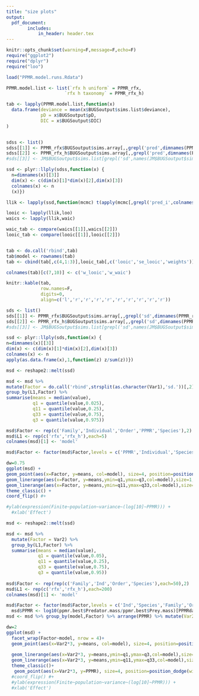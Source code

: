 ```yaml
---
title: "size plots"
output:
  pdf_document:
        includes:
            in_header: header.tex 
---
```


```r

knitr::opts_chunk$set(warning=F,message=F,echo=F)
require("ggplot2")
require("dplyr")
require("loo")
```


```r

load("PPMR.model.runs.Rdata")

PPMR.model.list <- list(`rfx h uniform` = PPMR_rfx,
                      `rfx h taxonomy` = PPMR_rfx_h)

tab <- lapply(PPMR.model.list,function(x)
  data.frame(deviance = mean(x$BUGSoutput$sims.list$deviance),
             pD = x$BUGSoutput$pD,
             DIC = x$BUGSoutput$DIC)
)


sdss <- list()
sdss[[1]] <- PPMR_rfx$BUGSoutput$sims.array[,,grepl('pred',dimnames(PPMR_rfx$BUGSoutput$sims.array)[[3]])]
sdss[[2]] <- PPMR_rfx_h$BUGSoutput$sims.array[,,grepl('pred',dimnames(PPMR_rfx_h$BUGSoutput$sims.array)[[3]])]
#sds[[3]] <- JM$BUGSoutput$sims.list[grepl('sd',names(JM$BUGSoutput$sims.list))]

ssd <- plyr::llply(sdss,function(x) {
  n=dimnames(x)[[3]]
  dim(x) <- c(dim(x)[1]*dim(x)[2],dim(x)[3])
  colnames(x) <- n
  (x)})

llik <- lapply(ssd,function(mcmc) t(apply(mcmc[,grepl('pred_i',colnames(mcmc))],1,function(x) dnorm(x,tau[pred],log = T))))

looic <- lapply(llik,loo)
waics <- lapply(llik,waic)

waic_tab <- compare(waics[[1]],waics[[2]])
looic_tab <- compare(looic[[1]],looic[[2]])


tab <- do.call('rbind',tab)
tab$model <- rownames(tab)
tab <- cbind(tab[,c(4,1:3)],looic_tab[,c('looic','se_looic','weights')],waic_tab[,c('waic','se_waic','weights')])

colnames(tab)[c(7,10)] <- c('w_looic','w_waic')

knitr::kable(tab,
             row.names=F,
             digits=0,
             align=c('l','r','r','r','r','r','r','r','r','r')) 

```


```r

sds <- list()
sds[[1]] <- PPMR_rfx$BUGSoutput$sims.array[,,grepl('sd',dimnames(PPMR_rfx$BUGSoutput$sims.array)[[3]])]
sds[[2]] <- PPMR_rfx_h$BUGSoutput$sims.array[,,grepl('sd',dimnames(PPMR_rfx_h$BUGSoutput$sims.array)[[3]]) & !grepl('sigma',dimnames(PPMR_rfx_h$BUGSoutput$sims.array)[[3]])]
#sds[[3]] <- JM$BUGSoutput$sims.list[grepl('sd',names(JM$BUGSoutput$sims.list))]

ssd <- plyr::llply(sds,function(x) {
n=dimnames(x)[[3]]
dim(x) <- c(dim(x)[1]*dim(x)[2],dim(x)[3])
colnames(x) <- n
apply(as.data.frame(x),1,function(z) z/sum(z))})

msd <- reshape2::melt(ssd)

msd <- msd %>% 
mutate(Factor = do.call('rbind',strsplit(as.character(Var1),'sd.'))[,2]) %>%
group_by(L1,Factor) %>%
summarise(means = median(value),
          q1 = quantile(value,0.025),
          q11 = quantile(value,0.25),
          q33 = quantile(value,0.75),
          q3 = quantile(value,0.975))

msd$Factor <- rep(c('Family','Individual','Order','PPMR','Species'),2)
msd$L1 <- rep(c('rfx','rfx_h'),each=5)
colnames(msd)[1] <- 'model'

msd$Factor <- factor(msd$Factor,levels = c('PPMR','Individual','Species','Family','Order'))

dw=0.75
ggplot(msd) + 
geom_point(aes(x=Factor, y=means, col=model), size=4, position=position_dodge(width=dw)) + 
geom_linerange(aes(x=Factor, y=means,ymin=q1,ymax=q3,col=model),size=1,position=position_dodge(width=dw)) + 
geom_linerange(aes(x=Factor, y=means,ymin=q11,ymax=q33,col=model),size=2,position=position_dodge(width=dw)) + 
theme_classic() + 
coord_flip() #+ 

#ylab(expression(Finite~population~variance~(log[10]~PPMR))) + 
  #xlab('Effect')

```


```r




msd <- reshape2::melt(ssd)

msd <- msd %>% 
  mutate(Factor = Var2) %>%
  group_by(L1,Factor) %>%
  summarise(means = median(value),
            q1 = quantile(value,0.05),
            q11 = quantile(value,0.25),
            q33 = quantile(value,0.75),
            q3 = quantile(value,0.95))
  
msd$Factor <- rep(rep(c('Family','Ind','Order','Species'),each=50),2)
msd$L1 <- rep(c('rfx','rfx_h'),each=200)
colnames(msd)[1] <- 'model'

msd$Factor <- factor(msd$Factor,levels = c('Ind','Species','Family','Order'))
  msd$PPMR <- log10(ppmr.best$Predator.mass/ppmr.best$Prey.mass)[PPMRdata_rfx_h$pred]
msd <- msd %>% group_by(model,Factor) %>% arrange(PPMR) %>% mutate(Var2 = 1:n())

dw=2
ggplot(msd) + 
  facet_wrap(Factor~model, nrow = 4)+
  geom_point(aes(x=Var2*3, y=means, col=model), size=4, position=position_dodge(width=dw)) + 
 
  geom_linerange(aes(x=Var2*3, y=means,ymin=q1,ymax=q3,col=model),size=1, position=position_dodge(width=dw)) + 
  geom_linerange(aes(x=Var2*3, y=means,ymin=q11,ymax=q33,col=model),size=2, position=position_dodge(width=dw)) + 
  theme_classic()+
   geom_point(aes(x=Var2*3, y=PPMR), size=4, position=position_dodge(width=dw)) 
  #coord_flip() #+ 
  #ylab(expression(Finite~population~variance~(log[10]~PPMR))) + 
  #xlab('Effect')

```
